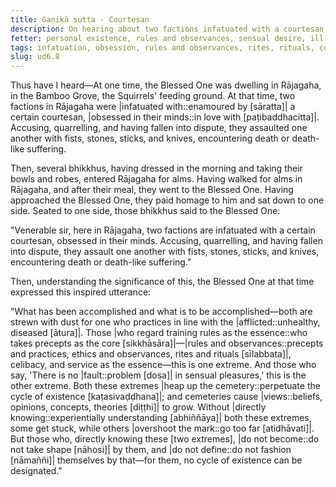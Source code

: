 ```yaml
---
title: Gaṇikā sutta - Courtesan
description: On hearing about two factions infatuated with a courtesan, the Buddha expresses an inspired utterance on the extremes - one of taking rules and observances as the essence and the other of seeing no fault in sensual pleasures.
fetter: personal existence, rules and observances, sensual desire, ill-will, conceit, ignorance
tags: infatuation, obsession, rules and observances, rites, rituals, celibacy, sensual pleasure, sensual desire, cycle of existence, cemetery, views, direct knowing, ud, ud6
slug: ud6.8
---
```


Thus have I heard—At one time, the Blessed One was dwelling in Rājagaha, in the Bamboo Grove, the Squirrels' feeding ground. At that time, two factions in Rājagaha were |infatuated with::enamoured by [sāratta]| a certain courtesan, |obsessed in their minds::in love with [paṭibaddhacitta]|. Accusing, quarrelling, and having fallen into dispute, they assaulted one another with fists, stones, sticks, and knives, encountering death or death-like suffering.

Then, several bhikkhus, having dressed in the morning and taking their bowls and robes, entered Rājagaha for alms. Having walked for alms in Rājagaha, and after their meal, they went to the Blessed One. Having approached the Blessed One, they paid homage to him and sat down to one side. Seated to one side, those bhikkhus said to the Blessed One:

"Venerable sir, here in Rājagaha, two factions are infatuated with a certain courtesan, obsessed in their minds. Accusing, quarrelling, and having fallen into dispute, they assault one another with fists, stones, sticks, and knives, encountering death or death-like suffering."

Then, understanding the significance of this, the Blessed One at that time expressed this inspired utterance:

"What has been accomplished and what is to be accomplished—both are strewn with dust for one who practices in line with the |afflicted::unhealthy, diseased [ātura]|.
Those |who regard training rules as the essence::who takes precepts as the core [sikkhāsāra]|—|rules and observances::precepts and practices, ethics and observances, rites and rituals [sīlabbata]|, celibacy, and service as the essence—this is one extreme.
And those who say, 'There is no |fault::problem [dosa]| in sensual pleasures,' this is the other extreme.
Both these extremes |heap up the cemetery::perpetuate the cycle of existence [kaṭasivaḍḍhana]|; and cemeteries cause |views::beliefs, opinions, concepts, theories [diṭṭhi]| to grow.
Without |directly knowing::experientially understanding [abhiññāya]| both these extremes, some get stuck, while others |overshoot the mark::go too far [atidhāvati]|.
But those who, directly knowing these [two extremes], |do not become::do not take shape [nāhosi]| by them, and |do not define::do not fashion [nāmaññi]| themselves by that—for them, no cycle of existence can be designated."